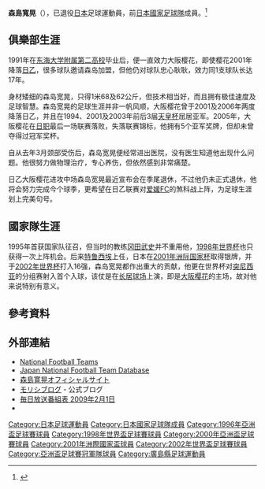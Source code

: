 {{noteta|G1=足球}}{{Infobox football biography
|name=森島寬晃
|image=
|fullname=森島寬晃
|birth_date={{Birth date and age|1972|4|30}}
|cityofbirth=[[廣島縣|廣島縣]][[廣島市|廣島市]]
|countryofbirth={{JPN}}
|height=1.68 m
|position=[[中場|中場]]
|currentclub=已退役
|years1=1991–2008
|clubs1=[[大阪櫻花|大阪櫻花]]
|caps1=455
|goals1=138
|nationalyears1=1995–2002
|nationalteam1=[[日本國家足球隊|日本]]
|nationalcaps1=64
|nationalgoals1=12
| pcupdate       = 2008年12月1日
| ntupdate       = 2002年6月18日
}}
'''森島寬晃'''（{{Bd|1972年|4月30日||}}），已退役[[日本|日本]]足球運動員，前[[日本國家足球隊|日本國家足球隊]]成員。<ref>{{Cite news|title=森島 寛晃|work=サッカー日本代表データベース|url=http://www.jfootball-db.com/players_ma/hiroaki_morishima.html|accessdate=2020-10-23|archive-date=2020-02-04|archive-url=https://web.archive.org/web/20200204162403/http://www.jfootball-db.com/players_ma/hiroaki_morishima.html|dead-url=no}}</ref>

==俱樂部生涯==
1991年在[[东海大学附属第二高校|东海大学附属第二高校]]毕业后，便一直效力大阪樱花，即使樱花2001年降落[[日乙|日乙]]，很多球队邀请森岛加盟，但他仍对球队忠心耿耿，效力同1支球队长达17年。

身材矮细的森岛宽晃，只得1米68及62公斤，但技术相当好，而且拥有极佳速度及足球智慧。森岛宽晃的足球生涯并非一帆风顺，大阪樱花曾于2001及2006年两度降落日乙，并且在1994、2001及2003年前后3届[[天皇杯|天皇杯]]屈居亚军。2005年，大阪樱花在[[日职|日职]]最后一场联赛落败，失落联赛锦标，他拥有5个亚军奖牌，但却未曾夺得过冠军奖杯。

自从去年3月颈部受伤后，森岛宽晃便经常进出医院，没有医生知道他出现什么问题。他很努力做物理治疗，专心养伤，但依然感到非常痛楚。

日乙大阪樱花进攻中场森岛宽晃最近宣布会在季尾退休，不过他仍未正式退休，他将会努力完成今个球季，更希望在日乙联赛对[[爱媛FC|爱媛FC]]的煞科战上阵，为足球生涯划上完美句号。

==國家隊生涯==
1995年首获国家队征召，但当时的教练[[冈田武史|冈田武史]]并不重用他，[[1998年世界杯|1998年世界杯]]也只获得一次上阵机会。后来[[特鲁西埃|特鲁西埃]]上任，日本在[[2001年洲际国家杯|2001年洲际国家杯]]取得银牌，并于[[2002年世界杯|2002年世界杯]]打入16强，森岛宽晃都作出重大的贡献，他更在世界杯对[[突尼西亚|突尼西亚]]的分组赛射入首个入球，该仗是在[[长居球场|长居球场]]上演，即是[[大阪樱花|大阪樱花]]的主场，故对他来说特别有意义。

==參考資料==
{{Reflist}}

==外部連結==
*[http://www.national-football-teams.com/v2/player.php?id=11176 National Football Teams] {{Wayback|url=http://www.national-football-teams.com/v2/player.php?id=11176 |date=20121015092420 }}
*[https://web.archive.org/web/20160812225532/http://www.japannationalfootballteam.com/en/players/morishima_hiroaki.html Japan National Football Team Database]
* [http://www.morishi.net/ 森島寛晃オフィシャルサイト] {{Wayback|url=http://www.morishi.net/ |date=20210121213111 }}
* [http://cerezo.areablog.jp/morishi モリシブログ]{{Dead link}} - 公式ブログ
* [http://www.mbs.jp/pgm/timetable/daily/20090201.shtml#1424 毎日放送番組表 2009年2月1日] {{Wayback|url=http://www.mbs.jp/pgm/timetable/daily/20090201.shtml#1424 |date=20160305011948 }}
* {{J.League player}}

{{1996年亞洲盃足球賽日本參賽名單}}
{{1998年世界盃足球賽日本參賽名單}}
{{2000年亞洲盃足球賽日本參賽名單}}
{{2001年洲際國家盃日本參賽名單}}
{{2002年世界盃足球賽日本參賽名單}}

[[Category:日本足球運動員|Category:日本足球運動員]]
[[Category:日本國家足球隊成員|Category:日本國家足球隊成員]]
[[Category:1996年亞洲盃足球賽球員|Category:1996年亞洲盃足球賽球員]]
[[Category:1998年世界盃足球賽球員|Category:1998年世界盃足球賽球員]]
[[Category:2000年亞洲盃足球賽球員|Category:2000年亞洲盃足球賽球員]]
[[Category:2001年洲際國家盃球員|Category:2001年洲際國家盃球員]]
[[Category:2002年世界盃足球賽球員|Category:2002年世界盃足球賽球員]]
[[Category:亞洲盃足球賽冠軍隊球員|Category:亞洲盃足球賽冠軍隊球員]]
[[Category:廣島縣足球運動員|Category:廣島縣足球運動員]]